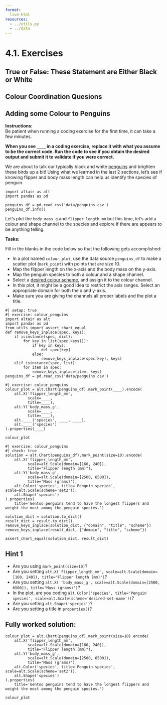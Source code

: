 ```yaml
---
format:
  live-html
resources:
  - ../utils.py
  - ../data
---
```



<script src='../../src/quiz.js'></script>  <!-- Only needed once per page -->

# 4.1. Exercises

## True or False: These Statement are Either Black or White

<div id='mcq1'></div> 
<script>
    generateQuiz(
        'mcq1',
        'True or False',
        'It’s important to set your work apart and demonstrate creativity by creating your own colour scheme.',
        {
        'True': 'It’s often better to use colour schemes designed by experts in a way to be easy to tell apart and in most cases also suitable for people with colour vision deficiencies.',
        'False': ''
        },
        'False',
    );
</script>

<div id='mcq2'></div> 
<script>
    generateQuiz(
        'mcq2',
        'True or False',
        'Adding an additional channel like “shape” to an existing column mapping, is often recommended to help people with colour vision deficiencies.',
        {
        'True': 'Yes! If you want to add a colour mapping of a column, it’s often a good idea to add the same mapping to an additional channel.',
        'False': 'Is using strictly colour mapping inclusive to people who can’t interpret them?'
        },
        'False',
    );
</script>


## Colour Coordination Quesions

<div id='mcq3'></div> 
<script>
    generateQuiz(
        'mcq3',
        'Question 1',
        'When is it most effective to use custom colour schemes?',
        {
        'When colours are already naturally associated with certain categories or values.': '',
        'When it helps demonstrates your creativity and coding ability.': 'Using custom colours may do the opposite in this case.',
        'When you don´t like the pre-existing colour schemes.': 'There’s gotta be at least one scheme you like!',
        'When you want to colour coordinate with your company´s logos.': 'I can understand this one but not necessarily the number one reason.'
        },
        'When colours are already naturally associated with certain categories or values.',
    );
</script>

<div id='mcq4'></div> 
<script>
    generateQuiz(
        'mcq4',
        'Question 2',
        '<strong>After</strong> how many colours (approximately by a rule of thumb) should you begin to reconsider colour as an effective channel to represent your data?',
        {
        '3': 'Maybe a little higher.',
        '5': '',
        '10': 'Can you differential between 10 different colours easily?',
        '20': '20 colours is a lot!'
        },
        '5',
    );
</script>

## Adding some Colour to Penguins

**Instructions:**    
Be patient when running a coding exercise for the first time, it can take a few minutes. 

**When you see `____` in a coding exercise, replace it with what you assume to be the correct code. Run the code to see if you obtain the desired output
and submit it to validate if you were correct.**


We are about to talk our typically black and white [penguins](https://www.kaggle.com/parulpandey/palmer-archipelago-antarctica-penguin-data) and brighten these birds up a bit!  Using what we learned in the last 2 sections, let's see if knowing flipper and body mass length can help us identify the species of penguin. 

```pyodide
import altair as alt
import pandas as pd

penguins_df = pd.read_csv('data/penguins.csv')
penguins_df.info()
```

Let's plot the `body_mass_g` and `flipper_length_mm` but this time, let's add a colour and shape channel to the species and explore if there are appears to be anything telling. 

**Tasks:**

Fill in the blanks in the code below so that the following gets accomplished:


- In a plot named `colour_plot`, use the data source `penguins_df` to make a scatter plot (`mark_point`) with points that are size 10.
- Map the flipper length on the x-axis and the body mass on the y-axis. 
- Map the penguin species to both a colour and a shape channel.
- Select a [desired colour scheme](https://vega.github.io/vega/docs/schemes/), and assign it to the colour channel. 
- In this plot, it might be a good idea to restrict the axis ranges. Select an appropriate domain for both the x and y-axis. 
- Make sure you are giving the channels all proper labels and the plot a title. 

```pyodide
#| setup: true
#| exercise: colour_penguins
import altair as alt
import pandas as pd
from utils import assert_chart_equal
def remove_keys_inplace(spec, keys):
    if isinstance(spec, dict):
        for key in list(spec.keys()):
            if key in keys:
                del spec[key]
            else:
                remove_keys_inplace(spec[key], keys)
    elif isinstance(spec, list):
        for item in spec:
            remove_keys_inplace(item, keys)
penguins_df = pd.read_csv('data/penguins.csv')
```

```pyodide
#| exercise: colour_penguins
colour_plot = alt.Chart(penguins_df).mark_point(____).encode(
    alt.X('flipper_length_mm', 
          scale=____, 
          title=____),
    alt.Y('body_mass_g', 
          scale=____, 
          title=____),
    alt.____('species', ____, ____),
    alt.____('species')
).properties(____)

colour_plot
```

```pyodide
#| exercise: colour_penguins
#| check: true
solution = alt.Chart(penguins_df).mark_point(size=10).encode(
    alt.X('flipper_length_mm', 
          scale=alt.Scale(domain=[160, 240]), 
          title="Flipper length (mm)"),
    alt.Y('body_mass_g', 
          scale=alt.Scale(domain=[2500, 6500]), 
          title='Mass (grams)'),
    alt.Color('species', title='Penguin species', scale=alt.Scale(scheme='set2')),
    alt.Shape('species')
).properties(
    title='Gentoo penguins tend to have the longest flippers and weight the most among the penguin species.')

solution_dict = solution.to_dict()
result_dict = result.to_dict()
remove_keys_inplace(solution_dict, {"domain", "title", "scheme"})
remove_keys_inplace(result_dict, {"domain", "title", "scheme"})

assert_chart_equal(solution_dict, result_dict)
```

:::: { .hint exercise="colour_penguins"}
::: { .callout-note collapse="false"}

## Hint 1

- Are you using `mark_point(size=10)`?
- Are you setting `alt.X('flipper_length_mm', scale=alt.Scale(domain=[160, 240]), title="Flipper length (mm)")`?
- Are you setting `alt.X(''body_mass_g', scale=alt.Scale(domain=[2500, 6500]), title='Mass (grams)')`?
- In the  plot, are you coding ` alt.Color('species', title='Penguin species', scale=alt.Scale(scheme='desired-set-name'))`?
- Are you setting `alt.Shape('species')`?
- Are you setting a title in `properties()`?

:::
::::

:::: { .solution exercise="colour_penguins" }
::: { .callout-tip collapse="false"}

## Fully worked solution:

```pyodide
colour_plot = alt.Chart(penguins_df).mark_point(size=10).encode(
    alt.X('flipper_length_mm', 
          scale=alt.Scale(domain=[160, 240]), 
          title="Flipper length (mm)"),
    alt.Y('body_mass_g', 
          scale=alt.Scale(domain=[2500, 6500]), 
          title='Mass (grams)'),
    alt.Color('species', title='Penguin species', scale=alt.Scale(scheme='set2')),
    alt.Shape('species')
).properties(
    title='Gentoo penguins tend to have the longest flippers and weight the most among the penguin species.')

colour_plot
```

:::
::::

<div id='mcq5'></div> 
<script>
    generateQuiz(
        'mcq5',
        'Question',
        'If you removed the colour channel, would you be able to answer the question <em>“Which two penguin species are the most similar size in terms of mass and flipper length” </em>?',
        {
        'Yes': 'Since we added a shape channel, we could still differentiate between the species of penguins.',
        'No': 'Hmmm, Have you tried plotting it without? What about the <code>Shape</code> channel?'
        },
        'Yes',
    );
</script>